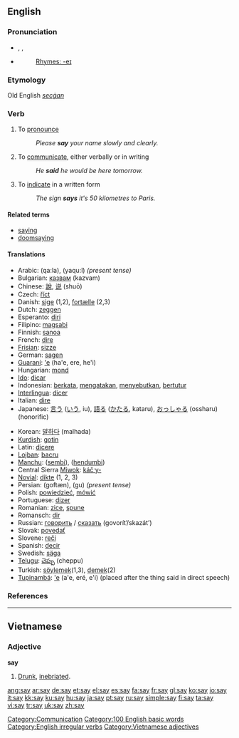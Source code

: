 ==English==

{{rank|am|way|even|123|say|well|many|work}}

===Pronunciation===
*{{AHD|sā}}, {{IPA|/seɪ/}}, {{SAMPA|/seI/}}
*{{audio|en-us-say.ogg|Audio (US)}}
*: [[Rhymes:English:-eɪ|Rhymes: -eɪ]]

===Etymology===
Old English ''[[secġan]]''

===Verb===
{{en-verb|says|saying|said}}

# To [[pronounce]]
#: ''Please '''say''' your name slowly and clearly.''
# To [[communicate]], either verbally or in writing
#: ''He '''said''' he would be here tomorrow.''
# To [[indicate]] in a written form
#: ''The sign '''says''' it's 50 kilometres to Paris.''

====Related terms====
*[[saying]]
*[[doomsaying]]

====Translations====
{{top}}
*Arabic: {{ARchar|[[قال]]}} (qa:la), {{ARchar|[[يقول|يَقول]]}} (yaqu:l) ''(present tense)''
*Bulgarian: [[казвам]] (kazvam)
*Chinese: [[說]], [[说]] (shuō)
*Czech: [[říct]]
*Danish: [[sige]] (1,2), [[fortælle]] (2,3)
*Dutch: [[zeggen]]
*Esperanto: [[diri]]
*Filipino: [[magsabi]]
*Finnish: [[sanoa]]
*French: [[dire]]
*[[Frisian]]: [[sizze]]
*German: [[sagen]]
*[[Guaraní]]: [['e]] (ha'e, ere, he'i)
*Hungarian: [[mond]]
*[[Ido]]: [[dicar]]
*Indonesian: [[kata|berkata]], [[kata|mengatakan]], [[sebut|menyebutkan]], [[tutur|bertutur]]
*[[Interlingua]]: [[dicer]]
*Italian: [[dire]]
*Japanese: [[言う]] ([[いう]], iu), [[語る]] ([[かたる]], kataru), [[おっしゃる]] (ossharu) (honorific)
{{mid}}
*Korean: [[말하다]] (malhada)
*[[Kurdish]]: [[gotin]]
*Latin: [[dicere]]
*[[Lojban]]: [[bacru]]
*[[Manchu]]: ([[sembi]]), ([[hendumbi]])
*Central Sierra [[Miwok]]: [[káčˑy-]]
*[[Novial]]: [[dikte]] (1, 2, 3)
*Persian: {{FAchar|[[گفتن|گُفتَن]]}} (goftæn), {{FAchar|[[گو]]}} (gu) ''(present tense)''
*Polish: [[powiedzieć]], [[mówić]]
*Portuguese: [[dizer]]
*Romanian: [[zice]], [[spune]]
*Romansch: [[dir]]
*Russian: [[говорить]] / [[сказать]] (govorít’/skazát’)
*Slovak: [[povedať]]
*Slovene: [[reči]]
*Spanish: [[decir]]
*Swedish: [[säga]]
*[[Telugu]]: [[చెప్పు]] (cheppu)
*Turkish: [[söylemek]](1,3), [[demek]](2)
*[[Tupinambá]]: [['e]] (a'e, eré, e'i) (placed after the thing said in direct speech)
{{bottom}}

===References===
{{R:Century 1911}}
{{R:Webster 1913}}

----

==Vietnamese==

===Adjective===
'''say'''
#[[drunk|Drunk]], [[inebriated]].

[[Category:Communication]]
[[Category:100 English basic words]]
[[Category:English irregular verbs]]
[[Category:Vietnamese adjectives]]

[[ang:say]]
[[ar:say]]
[[de:say]]
[[et:say]]
[[el:say]]
[[es:say]]
[[fa:say]]
[[fr:say]]
[[gl:say]]
[[ko:say]]
[[io:say]]
[[it:say]]
[[kk:say]]
[[ku:say]]
[[hu:say]]
[[ja:say]]
[[pt:say]]
[[ru:say]]
[[simple:say]]
[[fi:say]]
[[ta:say]]
[[vi:say]]
[[tr:say]]
[[uk:say]]
[[zh:say]]